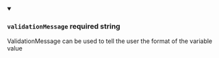 
<details className="config-field" data-expandable="false" open>
<summary>

### `validationMessage` <span class="config-field-required" data-required="false">required</span> <span class="config-field-type">string</span> <span class="config-field-default"></span>

ValidationMessage can be used to tell the user the format of the variable value

</summary>



</details>
